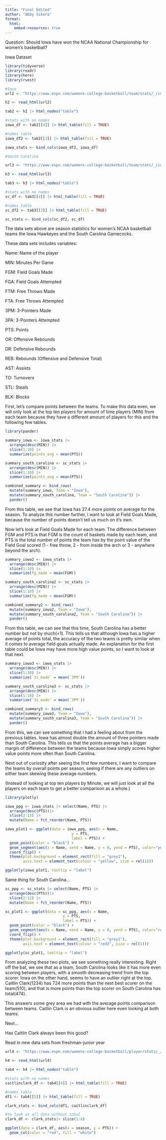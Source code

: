 ```yaml
---
title: "Final Edited"
author: "Abby Sikora"
format: 
  html:
    embed-resources: true
---
```

Question: 
Should Iowa have won the NCAA National Championship for women's basketball?

Iowa Dataset

```r
library(tidyverse)
library(readr)
library(here)
library(rvest)

#Iowa
url2 <- "https://www.espn.com/womens-college-basketball/team/stats/_/id/2294/iowa-hawkeyes"

h2 <- read_html(url2)

tab2 <- h2 |> html_nodes("table")

#stats with no names
iowa_df <- tab2[[4]] |> html_table(fill = TRUE)

#names table
iowa_df2 <- tab2[[3]] |> html_table(fill = TRUE)

iowa_stats <- bind_cols(iowa_df2, iowa_df)

#South Carolina

url3 <- "https://www.espn.com/womens-college-basketball/team/stats/_/id/2579/south-carolina-gamecocks"

h3 <- read_html(url3)

tab3 <- h3 |> html_nodes("table")

#stats with no names
sc_df <- tab3[[4]] |> html_table(fill = TRUE)

#names table
sc_df2 <- tab3[[3]] |> html_table(fill = TRUE)

sc_stats <- bind_cols(sc_df2, sc_df)

```

The data sets above are season statistics for women's NCAA basketball teams the Iowa Hawkeyes and the South Carolina Gamecocks.

These data sets includes variables:

Name: Name of the player

MIN: Minutes Per Game

FGM: Field Goals Made

FGA: Field Goals Attempted

FTM: Free Throws Made

FTA: Free Throws Attempted

3PM: 3-Pointers Made

3PA: 3-Pointers Attempted

PTS: Points

OR: Offensive Rebounds

DR: Defensive Rebounds

REB: Rebounds (Offensive and Defensive Total)

AST: Assists

TO: Turnovers

STL: Steals

BLK: Blocks


First, let's compare points between the teams. To make this data even, we will only look at the top ten players for amount of time players (MIN) from each team because they have a different amount of players for this and the following few tables. 

```r
library(pander)

summary_iowa <- iowa_stats |> 
  arrange(desc(MIN)) |>
  slice(1:10) |>
  summarize(points_avg = mean(PTS))

summary_south_carolina <- sc_stats |>
  arrange(desc(MIN)) |>
  slice(1:10) |>
  summarize(points_avg = mean(PTS))

combined_summary <- bind_rows(
  mutate(summary_iowa, Team = "Iowa"),
  mutate(summary_south_carolina, Team = "South Carolina")) |>
  pander()
```
From this table, we see that Iowa has 27.4 more points on average for the season. To analyze this number further, I want to look at Field Goals Made, because the number of points doesn't tell us much on it's own.

Now let's look at Field Goals Made for each team. The difference between FGM and PTS is that FGM is the count of baskets made by each team, and PTS is the total number of points the team has by the point value of the Field Goal scored (1 - free throw, 2 - from inside the arch or 3 - anywhere beyond the arch).

```r
summary_iowa2 <- iowa_stats |> 
  arrange(desc(MIN)) |>
  slice(1:10) |>
  summarize(fg_made = mean(FGM))

summary_south_carolina2 <- sc_stats |>
  arrange(desc(MIN)) |>
  slice(1:10) |>
  summarize(fg_made = mean(FGM))

combined_summary2 <- bind_rows(
  mutate(summary_iowa2, Team = "Iowa"),
  mutate(summary_south_carolina2, Team = "South Carolina")) |>
  pander()
```

From this table, we can see that this time, South Carolina has a better number but not by much(<1). This tells us that although Iowa has a higher average of points total, the accuracy of the two teams is pretty similar when it comes to average field goals actually made. An explanation for the first table could be Iowa may have more high value points, so I want to look at that next. 

```r
summary_iowa3 <- iowa_stats |> 
  arrange(desc(MIN)) |>
  slice(1:10) |>
  summarize(`3s_made` = mean(`3PM`))

summary_south_carolina3 <- sc_stats |>
  arrange(desc(MIN)) |>
  slice(1:10) |>
  summarize(`3s_made` = mean(`3PM`))

combined_summary3 <- bind_rows(
  mutate(summary_iowa3, Team = "Iowa"),
  mutate(summary_south_carolina3, Team = "South Carolina")) |>
  pander()
```
From this, we can see something that I had a feeling about from the previous tables. Iowa has almost double the amount of three pointers made than South Carolina. This tells us that the points average has a bigger margin of difference between the teams because Iowa simply scores higher value points more often than South Carolina.

Next out of curiosity after seeing the first few numbers, I want to compare the teams by overall points per season, seeing if there are any outliers on either team skewing these average numbers. 

(Instead of looking at top ten players by Minute, we will just look at all the players on each team to get a better comparison as a whole.)

```r
library(plotly)

iowa_ppg <- iowa_stats |> select(Name, PTS) |>
  arrange(desc(PTS))|> 
  slice(2:13) |>
  mutate(Name = fct_reorder(Name, PTS))

iowa_plot1 <- ggplot(data = iowa_ppg, aes(x = Name,
                              y = PTS,
                              label = PTS)) +
  geom_point(color = "black") +
  geom_segment(aes(x = Name, xend = Name, y = 0, yend = PTS), color="yellow") +
  coord_flip() +
  theme(plot.background = element_rect(fill = "grey1"),
        axis.text = element_text(colour = "yellow", size = rel(1)))

ggplotly(iowa_plot1, tooltip = "label")
```
Same thing for South Carolina...


```r
sc_ppg <- sc_stats |> select(Name, PTS) |>
  arrange(desc(PTS))|>
  slice(2:12) |>
  mutate(Name = fct_reorder(Name, PTS))

sc_plot1 <- ggplot(data = sc_ppg, aes(x = Name,
                          y = PTS,
                          label = PTS)) +
  geom_point(color = "black") +
  geom_segment(aes(x = Name, xend = Name, y = 0, yend = PTS), color="red4") +
  coord_flip() +
  theme(plot.background = element_rect(fill = "grey1"),
        axis.text = element_text(colour = "red3", size = rel(1)))

ggplotly(sc_plot1, tooltip = "label")
```

From analyzing these two plots, we see something really interesting. Right off the bat, we see that as a team, South Carolina looks like it has more even scoring between players, with a smooth decreasing trend from the top scorer. Iowa on the other hand, seems to have an outlier right at the top. Caitlin Clark(1234) has 724 more points than the next best scorer on the team(510), and that is more points than the top scorer on South Carolina has total(474). 

This answers some grey area we had with the average points comparison between teams. Caitlin Clark is an obvious outlier here even looking at both teams. 

Next...

Has Caitlin Clark always been this good? 

Read in new data sets from freshman-junior year

```r
url4 <- "https://www.espn.com/womens-college-basketball/player/stats/_/id/4433403/caitlin-clark"

h4 <- read_html(url4)

tab4 <- h4 |> html_nodes("table")

#stats with no names
caitlinclark_df <- tab4[[4]] |> html_table(fill = TRUE)

#names table
df1 <- tab4[[5]] |> html_table(fill = TRUE)

clark_stats <- bind_cols(df1, caitlinclark_df)
```


```r
#to look at all data without total
clark_df <- clark_stats|> slice(1:4)

ggplot(data = clark_df, aes(x = season, y = PTS)) +
  geom_col(color = "red", fill = "white")
```









